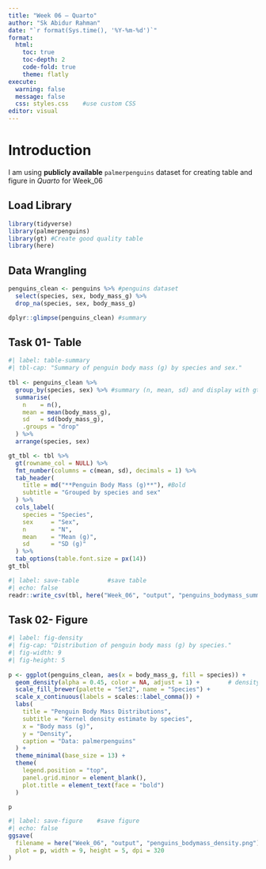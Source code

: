```yaml
---
title: "Week 06 — Quarto"
author: "Sk Abidur Rahman"
date: "`r format(Sys.time(), '%Y-%m-%d')`"
format:
  html:
    toc: true
    toc-depth: 2
    code-fold: true
    theme: flatly
execute:
  warning: false
  message: false
  css: styles.css    #use custom CSS
editor: visual
---
```


# Introduction

I am using **publicly available** `palmerpenguins` dataset for creating table and figure in *Quarto* for Week_06


## Load Library
```r
library(tidyverse)
library(palmerpenguins)
library(gt) #Create good quality table
library(here)
```

## Data Wrangling 

```r
penguins_clean <- penguins %>% #penguins dataset
  select(species, sex, body_mass_g) %>%
  drop_na(species, sex, body_mass_g)

dplyr::glimpse(penguins_clean) #summary
```

## Task 01- Table

```r
#| label: table-summary
#| tbl-cap: "Summary of penguin body mass (g) by species and sex."
                  
tbl <- penguins_clean %>%
  group_by(species, sex) %>% #summary (n, mean, sd) and display with gt()
  summarise(
    n    = n(),
    mean = mean(body_mass_g),
    sd   = sd(body_mass_g),
    .groups = "drop"
  ) %>%
  arrange(species, sex)

gt_tbl <- tbl %>%
  gt(rowname_col = NULL) %>%
  fmt_number(columns = c(mean, sd), decimals = 1) %>%
  tab_header(
    title = md("**Penguin Body Mass (g)**"), #Bold
    subtitle = "Grouped by species and sex"
  ) %>%
  cols_label(
    species = "Species",
    sex     = "Sex",
    n       = "N",
    mean    = "Mean (g)",
    sd      = "SD (g)"
  ) %>%
  tab_options(table.font.size = px(14))
gt_tbl
```

```r
#| label: save-table        #save table
#| echo: false
readr::write_csv(tbl, here("Week_06", "output", "penguins_bodymass_summary.csv"))

```

## Task 02- Figure

```r
#| label: fig-density
#| fig-cap: "Distribution of penguin body mass (g) by species."
#| fig-width: 9
#| fig-height: 5
              
p <- ggplot(penguins_clean, aes(x = body_mass_g, fill = species)) +
  geom_density(alpha = 0.45, color = NA, adjust = 1) +        # density plot 
  scale_fill_brewer(palette = "Set2", name = "Species") +
  scale_x_continuous(labels = scales::label_comma()) +
  labs(
    title = "Penguin Body Mass Distributions",
    subtitle = "Kernel density estimate by species",
    x = "Body mass (g)",
    y = "Density",
    caption = "Data: palmerpenguins"
  ) +
  theme_minimal(base_size = 13) +
  theme(
    legend.position = "top",
    panel.grid.minor = element_blank(),
    plot.title = element_text(face = "bold")
  )

p
```


```r
#| label: save-figure    #save figure
#| echo: false
ggsave(
  filename = here("Week_06", "output", "penguins_bodymass_density.png"),
  plot = p, width = 9, height = 5, dpi = 320
)
```

